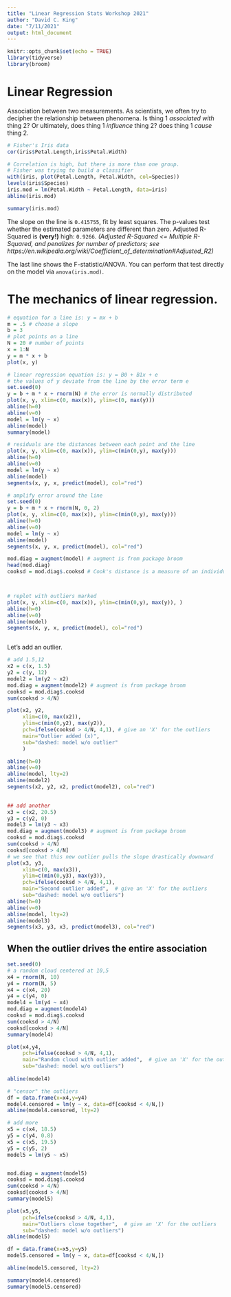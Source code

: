 ```yaml
---
title: "Linear Regression Stats Workshop 2021"
author: "David C. King"
date: "7/11/2021"
output: html_document
---
```


```r
knitr::opts_chunk$set(echo = TRUE)
library(tidyverse)
library(broom)
```

# Linear Regression
Association between two measurements.
As scientists, we often try to decipher the relationship between phenomena. Is thing 1 *associated with* thing 2? Or ultimately, does thing 1 *influence* thing 2? does thing 1 *cause* thing 2.


```r
# Fisher's Iris data
cor(iris$Petal.Length,iris$Petal.Width)

# Correlation is high, but there is more than one group.
# Fisher was trying to build a classifier
with(iris, plot(Petal.Length, Petal.Width, col=Species))
levels(iris$Species)
iris.mod = lm(Petal.Width ~ Petal.Length, data=iris)
abline(iris.mod)

summary(iris.mod)
```
The slope on the line is `0.415755`, fit by least squares. The p-values test whether the estimated parameters are different than zero. Adjusted R-Squared is **(very!)** high: `0.9266`. *(Adjusted R-Squared <= Multiple R-Squared, and penalizes for number of predictors; see https://en.wikipedia.org/wiki/Coefficient_of_determination#Adjusted_R2)*

The last line shows the F-statistic/ANOVA. You can perform that test directly on the model via `anova(iris.mod)`.

# The mechanics of linear regression.

```r

# equation for a line is: y = mx + b
m = .5 # choose a slope
b = 3
# plot points on a line
N = 20 # number of points
x = 1:N
y = m * x + b
plot(x, y)

# linear regression equation is: y = B0 + B1x + e
# the values of y deviate from the line by the error term e
set.seed(0)
y = b + m * x + rnorm(N) # the error is normally distributed
plot(x, y, xlim=c(0, max(x)), ylim=c(0, max(y)))
abline(h=0)
abline(v=0)
model = lm(y ~ x)
abline(model)
summary(model)

```

```r
# residuals are the distances between each point and the line
plot(x, y, xlim=c(0, max(x)), ylim=c(min(0,y), max(y)))
abline(h=0)
abline(v=0)
model = lm(y ~ x)
abline(model)
segments(x, y, x, predict(model), col="red")

# amplify error around the line
set.seed(0)
y = b + m * x + rnorm(N, 0, 2)
plot(x, y, xlim=c(0, max(x)), ylim=c(min(0,y), max(y)))
abline(h=0)
abline(v=0)
model = lm(y ~ x)
abline(model)
segments(x, y, x, predict(model), col="red")

```

``` r
mod.diag = augment(model) # augment is from package broom
head(mod.diag)
cooksd = mod.diag$.cooksd # Cook's distance is a measure of an individual point's "leverage": the difference in the model when the point is removed.



# replot with outliers marked
plot(x, y, xlim=c(0, max(x)), ylim=c(min(0,y), max(y)), )
abline(h=0)
abline(v=0)
abline(model)
segments(x, y, x, predict(model), col="red")



```

Let's add an outlier.
```r

# add 1.5,12
x2 = c(x, 1.5)
y2 = c(y, 12)
model2 = lm(y2 ~ x2)
mod.diag = augment(model2) # augment is from package broom
cooksd = mod.diag$.cooksd
sum(cooksd > 4/N) 

plot(x2, y2, 
     xlim=c(0, max(x2)), 
     ylim=c(min(0,y2), max(y2)),
     pch=ifelse(cooksd > 4/N, 4,1), # give an 'X' for the outliers
     main="Outlier added (x)",
     sub="dashed: model w/o outlier"
     ) 

abline(h=0)
abline(v=0)
abline(model, lty=2)
abline(model2)
segments(x2, y2, x2, predict(model2), col="red")

 
## add another
x3 = c(x2, 20.5)
y3 = c(y2, 0)
model3 = lm(y3 ~ x3)
mod.diag = augment(model3) # augment is from package broom
cooksd = mod.diag$.cooksd
sum(cooksd > 4/N)  
cooksd[cooksd > 4/N]
# we see that this new outlier pulls the slope drastically downward
plot(x3, y3,
     xlim=c(0, max(x3)), 
     ylim=c(min(0,y3), max(y3)),
     pch=ifelse(cooksd > 4/N, 4,1),
     main="Second outlier added",  # give an 'X' for the outliers
     sub="dashed: model w/o outliers")
abline(h=0)
abline(v=0)
abline(model, lty=2)
abline(model3)
segments(x3, y3, x3, predict(model3), col="red")


```

## When the outlier drives the entire association

```r
set.seed(0)
# a random cloud centered at 10,5
x4 = rnorm(N, 10) 
y4 = rnorm(N, 5)
x4 = c(x4, 20)
y4 = c(y4, 0)
model4 = lm(y4 ~ x4)
mod.diag = augment(model4)
cooksd = mod.diag$.cooksd
sum(cooksd > 4/N)  
cooksd[cooksd > 4/N]
summary(model4)

plot(x4,y4,
     pch=ifelse(cooksd > 4/N, 4,1),
     main="Random cloud with outlier added",  # give an 'X' for the outliers
     sub="dashed: model w/o outliers")
     
abline(model4)

# "censor" the outliers
df = data.frame(x=x4,y=y4)
model4.censored = lm(y ~ x, data=df[cooksd < 4/N,])
abline(model4.censored, lty=2)
```

```r

# add more
x5 = c(x4, 18.5)
y5 = c(y4, 0.8)
x5 = c(x5, 19.5)
y5 = c(y5, 2)
model5 = lm(y5 ~ x5)


mod.diag = augment(model5)
cooksd = mod.diag$.cooksd
sum(cooksd > 4/N)  
cooksd[cooksd > 4/N]
summary(model5)

plot(x5,y5,
     pch=ifelse(cooksd > 4/N, 4,1),
     main="Outliers close together",  # give an 'X' for the outliers
     sub="dashed: model w/o outliers")
abline(model5)

df = data.frame(x=x5,y=y5)
model5.censored = lm(y ~ x, data=df[cooksd < 4/N,])

abline(model5.censored, lty=2)

summary(model4.censored)
summary(model5.censored)
```


```r
```